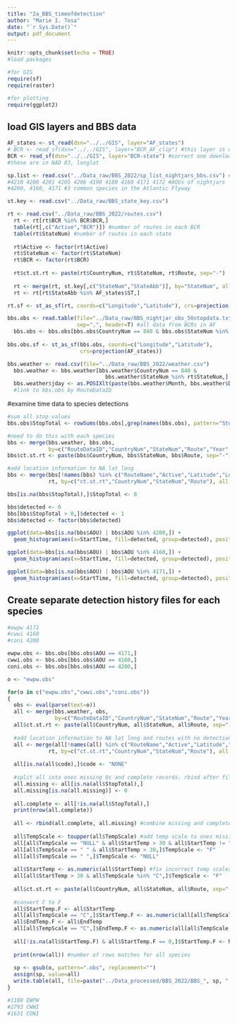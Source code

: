 ```yaml
---
title: "2a_BBS_timeofdetection"
author: "Marie I. Tosa"
date: "`r Sys.Date()`"
output: pdf_document
---
```


```r
knitr::opts_chunk$set(echo = TRUE)
#load packages

#for GIS
require(sf)
require(raster)

#for plotting
require(ggplot2)
```

## load GIS layers and BBS data
```r
AF_states <- st_read(dsn="../../GIS", layer="AF_states") 
# BCR <- read_sf(dsn="../../GIS", layer="BCR_AF_clip") #this layer is outdated
BCR <- read_sf(dsn="../../GIS", layer="BCR-state") #correct one downloaded 7/1/2023
#these are in NAD 83, longlat

sp.list <- read.csv("../Data_raw/BBS_2022/sp_list_nightjars_bbs.csv") #only Caprimulgidae
#4210 4200 4201 4205 4206 4190 4180 4160 4171 4172 #AOUs of nightjars
#4200, 4160, 4171 #3 common species in the Atlantic Flyway

st.key <- read.csv("../Data_raw/BBS_state_key.csv")

rt <- read.csv("../Data_raw/BBS_2022/routes.csv")
  rt <- rt[rt$BCR %in% BCR$BCR,]
  table(rt[,c("Active","BCR")]) #number of routes in each BCR
  table(rt$StateNum) #number of routes in each state
  
  rt$Active <- factor(rt$Active)
  rt$StateNum <- factor(rt$StateNum)
  rt$BCR <- factor(rt$BCR)
  
  rt$ct.st.rt <- paste(rt$CountryNum, rt$StateNum, rt$Route, sep="-")
  
  rt <- merge(rt, st.key[,c("StateNum","StateAbb")], by="StateNum", all.x=T)
  rt <- rt[rt$StateAbb %in% AF_states$ST,]

rt.sf <- st_as_sf(rt, coords=c("Longitude","Latitude"), crs=projection(AF_states))

bbs.obs <- read.table(file="../Data_raw/BBS_nightjar_obs_50stopdata.txt",
                      sep=",", header=T) #all data from BCRs in AF
  bbs.obs <- bbs.obs[bbs.obs$CountryNum == 840 & bbs.obs$StateNum %in% unique(rt$StateNum),]
  
bbs.obs.sf <- st_as_sf(bbs.obs, coords=c("Longitude","Latitude"),
                       crs=projection(AF_states))

bbs.weather <- read.csv(file="../Data_raw/BBS_2022/weather.csv")
  bbs.weather <- bbs.weather[bbs.weather$CountryNum == 840 & 
                               bbs.weather$StateNum %in% rt$StateNum,]
  bbs.weather$jday <- as.POSIXlt(paste(bbs.weather$Month, bbs.weather$Day, bbs.weather$Year, sep="-"), format="%m-%d-%Y", tz="GMT")$yday
  #link to bbs.obs by RouteDataID
```
#examine time data to species detections

```r

#sum all stop values
bbs.obs$StopTotal <- rowSums(bbs.obs[,grep(names(bbs.obs), pattern="Stop")])

#need to do this with each species
bbs <- merge(bbs.weather, bbs.obs,
             by=c("RouteDataID","CountryNum","StateNum","Route","Year","RPID"), all.x=T)
bbs$ct.st.rt <- paste(bbs$CountryNum, bbs$StateNum, bbs$Route, sep="-")

#add location information to NA lat long
bbs <- merge(bbs[!names(bbs) %in% c("RouteName","Active","Latitude","Longitude","Stratum", "BCR","RouteTypeID","RouteTypeDetailID")],
             rt, by=c("ct.st.rt","CountryNum","StateNum","Route"), all.x=T) #"RouteName","Active","Stratum","BCR","RouteTypeID","RouteTypeDetailID"

bbs[is.na(bbs$StopTotal),]$StopTotal <- 0

bbs$detected <- 0
bbs[bbs$StopTotal > 0,]$detected <- 1
bbs$detected <- factor(bbs$detected)
```

```r
ggplot(data=bbs[is.na(bbs$AOU) | bbs$AOU %in% 4200,]) + 
  geom_histogram(aes(x=StartTime, fill=detected, group=detected), position=position_dodge()) + theme_bw(base_size=20) + theme(panel.grid=element_blank())

ggplot(data=bbs[is.na(bbs$AOU) | bbs$AOU %in% 4160,]) + 
  geom_histogram(aes(x=StartTime, fill=detected, group=detected), position=position_dodge()) + theme_bw(base_size=20) + theme(panel.grid=element_blank())

ggplot(data=bbs[is.na(bbs$AOU) | bbs$AOU %in% 4171,]) + 
  geom_histogram(aes(x=StartTime, fill=detected, group=detected), position=position_dodge()) + theme_bw(base_size=20) + theme(panel.grid=element_blank())

```


## Create separate detection history files for each species

```r
#ewpw 4171
#cwwi 4160
#coni 4200

ewpw.obs <- bbs.obs[bbs.obs$AOU == 4171,]
cwwi.obs <- bbs.obs[bbs.obs$AOU == 4160,]
coni.obs <- bbs.obs[bbs.obs$AOU == 4200,]

o <- "ewpw.obs"

for(o in c("ewpw.obs","cwwi.obs","coni.obs"))
{
  obs <- eval(parse(text=o))
  all <- merge(bbs.weather, obs,
               by=c("RouteDataID","CountryNum","StateNum","Route","Year","RPID"), all.x=T)
  all$ct.st.rt <- paste(all$CountryNum, all$StateNum, all$Route, sep="-")
  
  #add location information to NA lat long and routes with no detections of sp
  all <- merge(all[!names(all) %in% c("RouteName","Active","Latitude","Longitude","Stratum", "BCR","RouteTypeID","RouteTypeDetailID","StateAbb")],
             rt, by=c("ct.st.rt","CountryNum","StateNum","Route"), all.x=T)
  
  all[is.na(all$code),]$code <- "NONE"
  
  #split all into ones missing 0s and complete records. rbind after fill in with 0s
  all.missing <- all[is.na(all$StopTotal),]
  all.missing[is.na(all.missing)] <- 0
  
  all.complete <- all[!is.na(all$StopTotal),]
  print(nrow(all.complete))
  
  all <- rbind(all.complete, all.missing) #combine missing and complete again
  
  all$TempScale <- toupper(all$TempScale) #add temp scale to ones missing temp scale
  all[all$TempScale == "NULL" & all$StartTemp > 30 & all$StartTemp != "NULL",]$TempScale <- "F"
  all[all$TempScale == " " & all$StartTemp > 30,]$TempScale <- "F"
  all[all$TempScale == " ",]$TempScale <- "NULL"
  
  all$StartTemp <- as.numeric(all$StartTemp) #fix incorrect temp scales
  all[all$StartTemp > 30 & all$TempScale %in% "C",]$TempScale <- "F"
  
  all$ct.st.rt <- paste(all$CountryNum, all$StateNum, all$Route, sep="-")
  
  #convert C to F
  all$StartTemp.F <- all$StartTemp
  all[all$TempScale == "C",]$StartTemp.F <- as.numeric(all[all$TempScale == "C",]$StartTemp) * 9/5 + 32
  all$EndTemp.F <- all$EndTemp
  all[all$TempScale == "C",]$EndTemp.F <- as.numeric(all[all$TempScale == "C",]$EndTemp) * 9/5 + 32
  
  all[!is.na(all$StartTemp.F) & all$StartTemp.F == 0,]$StartTemp.F <- NA #remove if 0
  
  print(nrow(all)) #number of rows matches for all species
  
  sp <- gsub(o, pattern=".obs", replacement="")
  assign(sp, value=all)
  write.table(all, file=paste("../Data_processed/BBS_2022/BBS_", sp, ".txt", sep=""), sep=",", row.names=F)
}

#1188 EWPW
#2793 CWWI
#1631 CONI
```
